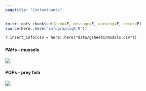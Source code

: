 ```yaml
---
pagetitle: "Contaminants"
---
```


```r
knitr::opts_chunk$set(echo=F, message=F, warning=F, error=F)
source(here::here("infographiqR.R"))
```

`r insert_info(csv = here::here("data/gsheets/modals.csv"))`


### {.tabset}

#### PAHs - mussels

![](figures/Figure S.H.11.2.PAHs_Mussel_Watch.jpg)

#### POPs - prey fish

![](figures/Figure S.H.11.1.Contaminants_in_prey_fish.jpg)
